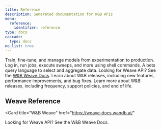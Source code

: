 ```yaml
---
title: Reference
description: Generated documentation for W&B APIs
menu:
  reference:
    identifier: reference
type: docs
cascade:
  type: docs
no_list: true
---
```


<CardGroup cols={2}>
<Card title="Python Library" href="/ref/python/">
Train, fine-tune, and manage models from experimentation to production.
</Card>
<Card title="Command Line Interface" href="/ref/cli/">
Log in, run jobs, execute sweeps, and more using shell commands.
</Card>
</CardGroup>

<CardGroup cols={2}>
<Card title="Query Panels" href="/ref/query-panel/">
A beta query language to select and aggregate data.
</Card>
<Card title="W&B Weave" href="https://weave-docs.wandb.ai/">
Looking for Weave API? See the <a href="https://weave-docs.wandb.ai/">W&B Weave Docs</a>.
</Card>
</CardGroup>

<CardGroup cols={2}>
<Card title="Release notes" href="/ref/release-notes/">
Learn about W&B releases, including new features, performance improvements, and bug fixes.
</Card>
<Card title="Release policies and processes" href="/ref/release-notes/release-policies/">
Learn more about W&B releases, including frequency, support policies, and end of life.
</Card>
</CardGroup>

## Weave Reference

<Card
  title="W&B Weave"
  href="https://weave-docs.wandb.ai/"
>
  Looking for Weave API? See the W&B Weave Docs.
</Card>